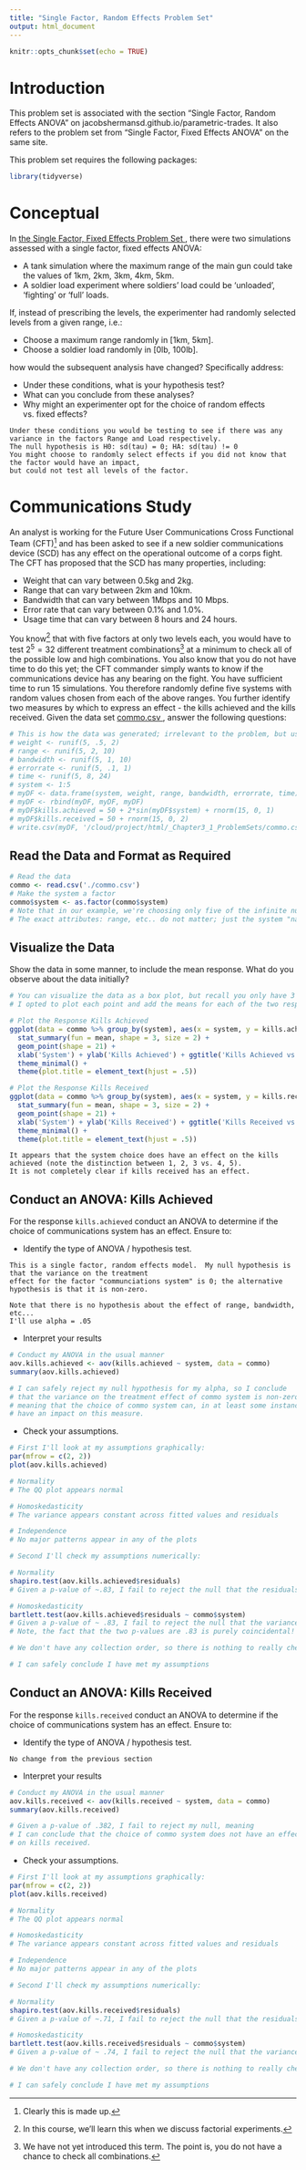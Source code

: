 ```yaml
---
title: "Single Factor, Random Effects Problem Set"
output: html_document
---
```


```r
knitr::opts_chunk$set(echo = TRUE)
```

# Introduction

This problem set is associated with the section "Single Factor, Random Effects ANOVA" on jacobshermansd.github.io/parametric-trades.  It also refers to the problem set from "Single Factor, Fixed Effects ANOVA" on the same site.  

This problem set requires the following packages:

```r
library(tidyverse)
```

# Conceptual

In <a href = '/_Chapter3_1_ProblemSets/Single_Factor_ANOVA_ProblemSet_Questions.html'> the Single Factor, Fixed Effects Problem Set </a>, there were two simulations assessed with a single factor, fixed effects ANOVA:

* A tank simulation where the maximum range of the main gun could take the values of 1km, 2km, 3km, 4km, 5km.
* A soldier load experiment where soldiers' load could be 'unloaded', 'fighting' or 'full' loads.

If, instead of prescribing the levels, the experimenter had randomly selected levels from a given range, i.e.:

* Choose a maximum range randomly in [1km, 5km].
* Choose a soldier load randomly in [0lb, 100lb].

how would the subsequent analysis have changed?  Specifically address:

* Under these conditions, what is your hypothesis test?
* What can you conclude from these analyses?
* Why might an experimenter opt for the choice of random effects vs. fixed effects?

```{}
Under these conditions you would be testing to see if there was any variance in the factors Range and Load respectively.  
The null hypothesis is H0: sd(tau) = 0; HA: sd(tau) != 0
You might choose to randomly select effects if you did not know that the factor would have an impact, 
but could not test all levels of the factor.
```

# Communications Study

An analyst is working for the Future User Communications Cross Functional Team (CFT)^[Clearly this is made up.] and has been asked to see if a new soldier communications device (SCD) has any effect on the operational outcome of a corps fight.  The CFT has proposed that the SCD has many properties, including:

* Weight that can vary between 0.5kg and 2kg.
* Range that can vary between 2km and 10km.
* Bandwidth that can vary between 1Mbps and 10 Mbps.
* Error rate that can vary between 0.1% and 1.0%.
* Usage time that can vary between 8 hours and 24 hours.

You know^[In this course, we'll learn this when we discuss factorial experiments.] that with five factors at only two levels each, you would have to test $2^5 = 32$ different treatment combinations^[We have not yet introduced this term.  The point is, you do not have a chance to check all combinations.] at a minimum to check all of the possible low and high combinations.  You also know that you do not have time to do this yet; the CFT commander simply wants to know if the communications device has any bearing on the fight.  You have sufficient time to run 15 simulations. You therefore randomly define five systems with random values chosen from each of the above ranges.  You further identify two measures by which to express an effect - the kills achieved and the kills received.  Given the data set <a href = '/_Chapter3_1_ProblemSets/commo.csv'> commo.csv </a>, answer the following questions:


```r
# This is how the data was generated; irrelevant to the problem, but useful for future reference
# weight <- runif(5, .5, 2)
# range <- runif(5, 2, 10)
# bandwidth <- runif(5, 1, 10)
# errorrate <- runif(5, .1, 1)
# time <- runif(5, 8, 24)
# system <- 1:5
# myDF <- data.frame(system, weight, range, bandwidth, errorrate, time)
# myDF <- rbind(myDF, myDF, myDF)
# myDF$kills.achieved = 50 + 2*sin(myDF$system) + rnorm(15, 0, 1) 
# myDF$kills.received = 50 + rnorm(15, 0, 2)
# write.csv(myDF, '/cloud/project/html/_Chapter3_1_ProblemSets/commo.csv', row.names = F)
```

## Read the Data and Format as Required

```r
# Read the data
commo <- read.csv('./commo.csv')
# Make the system a factor
commo$system <- as.factor(commo$system)
# Note that in our example, we're choosing only five of the infinite number of combinations of system attributes randomly
# The exact attributes: range, etc.. do not matter; just the system "name"
```

## Visualize the Data 

Show the data in some manner, to include the mean response.  What do you observe about the data initially?

```r
# You can visualize the data as a box plot, but recall you only have 3 x replicates, so that may be somewhat confusing
# I opted to plot each point and add the means for each of the two responses

# Plot the Response Kills Achieved
ggplot(data = commo %>% group_by(system), aes(x = system, y = kills.achieved, color = system)) +
  stat_summary(fun = mean, shape = 3, size = 2) + 
  geom_point(shape = 21) +
  xlab('System') + ylab('Kills Achieved') + ggtitle('Kills Achieved vs. System\nMean Represented by "+"\nIndividual Observations Represented by "o"') + 
  theme_minimal() + 
  theme(plot.title = element_text(hjust = .5))

# Plot the Response Kills Received
ggplot(data = commo %>% group_by(system), aes(x = system, y = kills.received, color = system)) +
  stat_summary(fun = mean, shape = 3, size = 2) + 
  geom_point(shape = 21) +
  xlab('System') + ylab('Kills Received') + ggtitle('Kills Received vs. System\nMean Represented by "+"\nIndividual Observations Represented by "o"') + 
  theme_minimal() + 
  theme(plot.title = element_text(hjust = .5))

```

```{}
It appears that the system choice does have an effect on the kills achieved (note the distinction between 1, 2, 3 vs. 4, 5).  
It is not completely clear if kills received has an effect.
```

## Conduct an ANOVA: Kills Achieved

For the response `kills.achieved` conduct an ANOVA to determine if the choice of communications system has an effect.  Ensure to:

* Identify the type of ANOVA / hypothesis test.

```{}
This is a single factor, random effects model.  My null hypothesis is that the variance on the treatment 
effect for the factor "communciations system" is 0; the alternative hypothesis is that it is non-zero.

Note that there is no hypothesis about the effect of range, bandwidth, etc... 
I'll use alpha = .05
```

* Interpret your results

```r
# Conduct my ANOVA in the usual manner
aov.kills.achieved <- aov(kills.achieved ~ system, data = commo)
summary(aov.kills.achieved)

# I can safely reject my null hypothesis for my alpha, so I conclude
# that the variance on the treatment effect of commo system is non-zero
# meaning that the choice of commo system can, in at least some instances
# have an impact on this measure.
```

* Check your assumptions.

```r
# First I'll look at my assumptions graphically:
par(mfrow = c(2, 2))
plot(aov.kills.achieved)

# Normality
# The QQ plot appears normal

# Homoskedasticity
# The variance appears constant across fitted values and residuals

# Independence
# No major patterns appear in any of the plots

# Second I'll check my assumptions numerically:

# Normality
shapiro.test(aov.kills.achieved$residuals)
# Given a p-value of ~.83, I fail to reject the null that the residuals are normally distributed

# Homoskedasticity
bartlett.test(aov.kills.achieved$residuals ~ commo$system)
# Given a p-value of ~ .83, I fail to reject the null that the variance among the residuals is 0
# Note, the fact that the two p-values are .83 is purely coincidental!

# We don't have any collection order, so there is nothing to really check for regarding independence

# I can safely conclude I have met my assumptions
```



## Conduct an ANOVA: Kills Received

For the response `kills.received` conduct an ANOVA to determine if the choice of communications system has an effect.  Ensure to:

* Identify the type of ANOVA / hypothesis test.

```{}
No change from the previous section
```

* Interpret your results

```r
# Conduct my ANOVA in the usual manner
aov.kills.received <- aov(kills.received ~ system, data = commo)
summary(aov.kills.received)

# Given a p-value of .382, I fail to reject my null, meaning
# I can conclude that the choice of commo system does not have an effect
# on kills received.

```

* Check your assumptions.

```r
# First I'll look at my assumptions graphically:
par(mfrow = c(2, 2))
plot(aov.kills.received)

# Normality
# The QQ plot appears normal

# Homoskedasticity
# The variance appears constant across fitted values and residuals

# Independence
# No major patterns appear in any of the plots

# Second I'll check my assumptions numerically:

# Normality
shapiro.test(aov.kills.received$residuals)
# Given a p-value of ~.71, I fail to reject the null that the residuals are normally distributed

# Homoskedasticity
bartlett.test(aov.kills.received$residuals ~ commo$system)
# Given a p-value of ~ .74, I fail to reject the null that the variance among the residuals is 0

# We don't have any collection order, so there is nothing to really check for regarding independence

# I can safely conclude I have met my assumptions
```
















